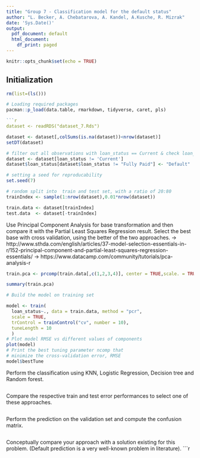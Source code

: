 ```yaml
---
title: "Group 7 - Classification model for the default status"
author: "L. Becker, A. Chebatarova, A. Kandel, A.Kusche, R. Mizrak"
date: 'Sys.Date()'
output:
  pdf_document: default
  html_document:
    df_print: paged
---
```


```r
knitr::opts_chunk$set(echo = TRUE)
```
## Initialization

```r
rm(list=(ls()))

# Loading required packages
pacman::p_load(data.table, rmarkdown, tidyverse, caret, pls)

```r
dataset <- readRDS("dataset_7.Rds")
```

```r
dataset <- dataset[,colSums(is.na(dataset))<nrow(dataset)]
setDT(dataset)
```


```r
# filter out all observations with loan_status == Current & check loan_status
dataset <- dataset[loan_status != 'Current']
dataset$loan_status[dataset$loan_status != "Fully Paid"] <- "Default"

```

```r
# setting a seed for reproducability
set.seed(7)

# random split into  train and test set, with a ratio of 20:80
trainIndex <- sample(1:nrow(dataset),0.01*nrow(dataset))

train.data <- dataset[trainIndex]
test.data  <- dataset[-trainIndex]

```

Use Principal Component Analysis for base transformation and then compare it with the Partial Least Squares Regression result. Select the best base with cross validation, using the better of the two approaches. 
-> http://www.sthda.com/english/articles/37-model-selection-essentials-in-r/152-principal-component-and-partial-least-squares-regression-essentials/
-> https://www.datacamp.com/community/tutorials/pca-analysis-r
```r
train.pca <- prcomp(train.data[,c(1,2,3,4)], center = TRUE,scale. = TRUE)

summary(train.pca)

# Build the model on training set

model <- train(
  loan_status~., data = train.data, method = "pcr",
  scale = TRUE,
  trControl = trainControl("cv", number = 10),
  tuneLength = 10
  )
# Plot model RMSE vs different values of components
plot(model)
# Print the best tuning parameter ncomp that
# minimize the cross-validation error, RMSE
model$bestTune


```

Perform the classification using KNN, Logistic Regression, Decision tree and Random forest.
```r

```

Compare the respective train and test error performances to select one of these approaches.
```r

```

Perform the prediction on the validation set and compute the confusion matrix.
```r

```

Conceptually compare your approach with a solution existing for this problem. (Default
prediction is a very well-known problem in literature).
```r

